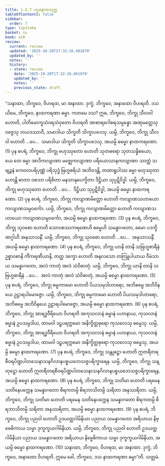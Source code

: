 ```yaml
---
title: 1.2.7 ပဌမနာထသုတ္တ
tableOfContents: false
sidebar:
  order: 7
type: tipitaka
basket: su
book: a10
review:
  current: review
  updated: '2025-10-20T17:32:16.601870'
  updated_by: ''
  notes: ''
  history:
  - state: review
    date: '2025-10-20T17:32:16.601870'
    updated_by: ''
    notes: ''
    previous_state: draft
---
```



<DynamicBreadcrumb />


<ReviewStatus review={frontmatter.review} showDetails={true} />

<HypothesisAnnotation frontmatter={frontmatter} />

<Division number="17" book="a10" e="ch" v="17" p="275">

<Paragraph number="92" book="a10">
“သနာထာ, ဘိက္ခဝေ, ဝိဟရထ, မာ အနာထာ. ဒုက္ခံ, ဘိက္ခဝေ, အနာထော ဝိဟရတိ. ဒသယိမေ, ဘိက္ခဝေ, နာထကရဏာ ဓမ္မာ. ကတမေ ဒသ? ဣဓ, ဘိက္ခဝေ, ဘိက္ခု သီလဝါ ဟောတိ, ပါတိမောက္ခသံဝရသံဝုတော ဝိဟရတိ အာစာရဂေါစရသမ္ပန္နော အဏုမတ္တေသု ဝဇ္ဇေသု ဘယဒဿာဝီ, သမာဒါယ သိက္ခတိ သိက္ခာပဒေသု. ယမ္ပိ, ဘိက္ခဝေ, ဘိက္ခု သီလဝါ ဟောတိ …ပေ…  သမာဒါယ သိက္ခတိ သိက္ခာပဒေသု, အယမ္ပိ ဓမ္မော နာထကရဏော. (1)
</Paragraph>

<Paragraph number="93" book="a10">
ပုန စပရံ, ဘိက္ခဝေ, ဘိက္ခု ဗဟုဿုတော ဟောတိ သုတဓရော သုတသန္နိစယော, ယေ တေ ဓမ္မာ အာဒိကလျာဏာ မဇ္ဈေကလျာဏာ ပရိယောသာနကလျာဏာ သာတ္ထံ သဗျဉ္ဇနံ ကေဝလပရိပုဏ္ဏံ ပရိသုဒ္ဓံ ဗြဟ္မစရိယံ အဘိဝဒန္တိ, တထာရူပါဿ ဓမ္မာ ဗဟုဿုတာ ဟောန္တိ ဓာတာ ဝစသာ ပရိစိတာ မနသာနုပေက္ခိတာ ဒိဋ္ဌိယာ သုပ္ပဋိဝိဒ္ဓါ. ယမ္ပိ, ဘိက္ခဝေ, ဘိက္ခု ဗဟုဿုတော ဟောတိ …ပေ…  ဒိဋ္ဌိယာ သုပ္ပဋိဝိဒ္ဓါ, အယမ္ပိ ဓမ္မော နာထကရဏော. (2)
</Paragraph>

<Paragraph number="94" book="a10">
ပုန စပရံ, ဘိက္ခဝေ, ဘိက္ခု ကလျာဏမိတ္တော ဟောတိ ကလျာဏသဟာယော ကလျာဏသမ္ပဝင်္ကော. ယမ္ပိ, ဘိက္ခဝေ, ဘိက္ခု ကလျာဏမိတ္တော ဟောတိ ကလျာဏသဟာယော ကလျာဏသမ္ပဝင်္ကော, အယမ္ပိ ဓမ္မော နာထကရဏော. (3)
</Paragraph>

<Paragraph number="95" book="a10">
ပုန စပရံ, ဘိက္ခဝေ, ဘိက္ခု သုဝစော ဟောတိ သောဝစဿကရဏေဟိ ဓမ္မေဟိ သမန္နာဂတော, ခမော ပဒက္ခိဏဂ္ဂါဟီ အနုသာသနိံ. ယမ္ပိ, ဘိက္ခဝေ, ဘိက္ခု သုဝစော ဟောတိ …ပေ…  အနုသာသနိံ, အယမ္ပိ ဓမ္မော နာထကရဏော. (4)
</Paragraph>

<Paragraph number="96" book="a10">
ပုန စပရံ, ဘိက္ခဝေ, ဘိက္ခု ယာနိ တာနိ သဗြဟ္မစာရီနံ ဥစ္စာဝစာနိ ကိံကရဏီယာနိ, တတ္ထ ဒက္ခော ဟောတိ အနလသော တတြူပါယာယ ဝီမံသာယ သမန္နာဂတော, အလံ ကာတုံ အလံ သံဝိဓာတုံ. ယမ္ပိ, ဘိက္ခဝေ, ဘိက္ခု ယာနိ တာနိ သဗြဟ္မစာရီနံ …ပေ…  အလံ ကာတုံ အလံ သံဝိဓာတုံ, အယမ္ပိ ဓမ္မော နာထကရဏော. (5)
</Paragraph>

<Paragraph number="97" book="a10">
ပုန စပရံ, ဘိက္ခဝေ, ဘိက္ခု ဓမ္မကာမော ဟောတိ ပိယသမုဒါဟာရော, အဘိဓမ္မေ အဘိဝိနယေ ဥဠာရပါမောဇ္ဇော. ယမ္ပိ, ဘိက္ခဝေ, ဘိက္ခု ဓမ္မကာမော ဟောတိ ပိယသမုဒါဟာရော, အဘိဓမ္မေ အဘိဝိနယေ ဥဠာရပါမောဇ္ဇော, အယမ္ပိ ဓမ္မော နာထကရဏော. (6)
</Paragraph>

<Paragraph number="98" book="a10">
ပုန စပရံ, ဘိက္ခဝေ, ဘိက္ခု အာရဒ္ဓဝီရိယော ဝိဟရတိ အကုသလာနံ ဓမ္မာနံ ပဟာနာယ, ကုသလာနံ ဓမ္မာနံ ဥပသမ္ပဒါယ, ထာမဝါ ဒဠှပရက္ကမော အနိက္ခိတ္တဓုရော ကုသလေသု ဓမ္မေသု. ယမ္ပိ, ဘိက္ခဝေ, ဘိက္ခု အာရဒ္ဓဝီရိယော ဝိဟရတိ အကုသလာနံ ဓမ္မာနံ ပဟာနာယ, ကုသလာနံ ဓမ္မာနံ ဥပသမ္ပဒါယ, ထာမဝါ ဒဠှပရက္ကမော အနိက္ခိတ္တဓုရော ကုသလေသု ဓမ္မေသု, အယမ္ပိ ဓမ္မော နာထကရဏော. (7)
</Paragraph>

<Paragraph number="99" book="a10">
ပုန စပရံ, ဘိက္ခဝေ, ဘိက္ခု သန္တုဋ္ဌော ဟောတိ ဣတရီတရစီဝရပိဏ္ဍပါတသေနာသနဂိလာနပစ္စယဘေသဇ္ဇပရိက္ခာရေန. ယမ္ပိ, ဘိက္ခဝေ, ဘိက္ခု သန္တုဋ္ဌော ဟောတိ ဣတရီတရစီဝရပိဏ္ဍပါတသေနာသနဂိလာနပစ္စယဘေသဇ္ဇပရိက္ခာရေန, အယမ္ပိ ဓမ္မော နာထကရဏော. (8)
</Paragraph>

<Paragraph number="100" book="a10">
ပုန စပရံ, ဘိက္ခဝေ, ဘိက္ခု သတိမာ ဟောတိ ပရမေန သတိနေပက္ကေန သမန္နာဂတော စိရကတမ္ပိ စိရဘာသိတမ္ပိ သရိတာ အနုဿရိတာ. ယမ္ပိ, ဘိက္ခဝေ, ဘိက္ခု သတိမာ ဟောတိ ပရမေန သတိနေပက္ကေန သမန္နာဂတော စိရကတမ္ပိ စိရဘာသိတမ္ပိ သရိတာ အနုဿရိတာ, အယမ္ပိ ဓမ္မော နာထကရဏော. (9)
</Paragraph>

<Paragraph number="101" book="a10">
ပုန စပရံ, ဘိက္ခဝေ, ဘိက္ခု ပညဝါ ဟောတိ ဥဒယတ္ထဂါမိနိယာ ပညာယ သမန္နာဂတော အရိယာယ နိဗ္ဗေဓိကာယ သမ္မာ ဒုက္ခက္ခယဂါမိနိယာ. ယမ္ပိ, ဘိက္ခဝေ, ဘိက္ခု ပညဝါ ဟောတိ ဥဒယတ္ထဂါမိနိယာ ပညာယ သမန္နာဂတော အရိယာယ နိဗ္ဗေဓိကာယ သမ္မာ ဒုက္ခက္ခယဂါမိနိယာ, အယမ္ပိ ဓမ္မော နာထကရဏော. (10)
</Paragraph>

<Paragraph number="102" book="a10">
သနာထာ, ဘိက္ခဝေ, ဝိဟရထ, မာ အနာထာ. ဒုက္ခံ, ဘိက္ခဝေ, အနာထော ဝိဟရတိ. ဣမေ ခေါ, ဘိက္ခဝေ, ဒသ နာထကရဏာ ဓမ္မာ”တိ.

</Paragraph>
</Division>

<Paragraph number="103" type="center" book="a10">
သတ္တမံ.
</Paragraph>